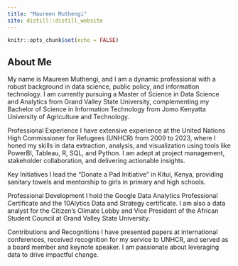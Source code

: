 ```yaml
---
title: "Maureen Muthengi"
site: distill::distill_website
---
```


```r
knitr::opts_chunk$set(echo = FALSE)
```


## About Me
My name is Maureen Muthengi, and I am a dynamic professional with a robust background in data science, public policy, and information technology. I am currently pursuing a Master of Science in Data Science and Analytics from Grand Valley State University, complementing my Bachelor of Science in Information Technology from Jomo Kenyatta University of Agriculture and Technology.

Professional Experience
I have extensive experience at the United Nations High Commissioner for Refugees (UNHCR) from 2009 to 2023, where I honed my skills in data extraction, analysis, and visualization using tools like PowerBI, Tableau, R, SQL, and Python. I am adept at project management, stakeholder collaboration, and delivering actionable insights.

Key Initiatives
I lead the "Donate a Pad Initiative" in Kitui, Kenya, providing sanitary towels and mentorship to girls in primary and high schools.

Professional Development
I hold the Google Data Analytics Professional Certificate and the 10Alytics Data and Strategy certificate. I am also a data analyst for the Citizen’s Climate Lobby and Vice President of the African Student Council at Grand Valley State University.

Contributions and Recognitions
I have presented papers at international conferences, received recognition for my service to UNHCR, and served as a board member and keynote speaker. I am passionate about leveraging data to drive impactful change.

